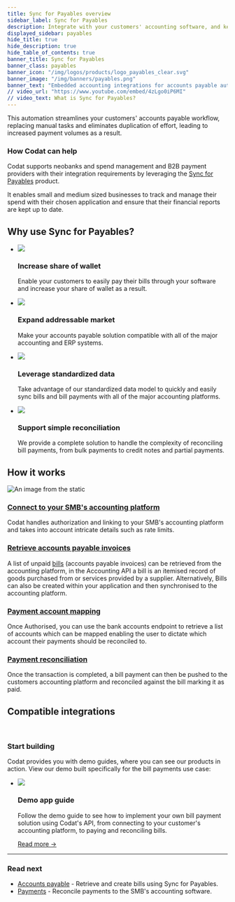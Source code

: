 ```yaml
---
title: Sync for Payables overview
sidebar_label: Sync for Payables
description: Integrate with your customers' accounting software, and keep their supplier information, invoices, and payments in sync
displayed_sidebar: payables
hide_title: true
hide_description: true
hide_table_of_contents: true
banner_title: Sync for Payables
banner_class: payables
banner_icon: "/img/logos/products/logo_payables_clear.svg"
banner_image: "/img/banners/payables.png"
banner_text: "Embedded accounting integrations for accounts payable automation."
// video_url: "https://www.youtube.com/embed/4zLgo0iP6MI"
// video_text: What is Sync for Payables?
---
```



This automation streamlines your customers' accounts payable workflow, replacing manual tasks and eliminates duplication of effort, leading to increased payment volumes as a result.

### How Codat can help

Codat supports neobanks and spend management and B2B payment providers with their integration requirements by leveraging the [Sync for Payables](/sync-for-payables-api) product. 

It enables small and medium sized businesses to track and manage their spend with their chosen application and ensure that their financial reports are kept up to date.

## Why use Sync for Payables?

<ul className="card-container col-2">
<li className="card">
    <div class="header">
        <img src="/img/wp-icons/copy-feature-bullet.svg"
            class="mini-icon"/>
        <h3>Increase share of wallet</h3>
    </div>
    <p>
      Enable your customers to easily pay their bills through your software and increase your share of wallet as a result.
    </p>
</li>

<li className="card">
    <div class="header">
        <img src="/img/wp-icons/copy-feature-bullet.svg"
            class="mini-icon"/>
        <h3>Expand addressable market</h3>
    </div>
    <p>
       Make your accounts payable solution compatible with all of the major accounting and ERP systems.
    </p>
</li>

<li className="card">
    <div class="header">
        <img src="/img/wp-icons/copy-feature-bullet.svg"
            class="mini-icon"/>
        <h3>Leverage standardized data</h3>
    </div>
    <p>
        Take advantage of our standardized data model to quickly and easily sync bills and bill payments with all of the major accounting platforms.
    </p>
</li>

<li className="card">
    <div class="header">
        <img src="/img/wp-icons/copy-feature-bullet.svg"
            class="mini-icon"/>
        <h3>Support simple reconciliation</h3>
    </div>
    <p>
      We provide a complete solution to handle the complexity of reconciling bill payments, from bulk payments to credit notes and partial payments.
    </p>
</li>

</ul>

## How it works

![An image from the static](/img/use-cases/summary-pages/d0c6b0b7-automating-payables.png)

### [Connect to your SMB's accounting platform](/auth-flow/overview)

Codat handles authorization and linking to your SMB's accounting platform and takes into account intricate details such as rate limits.

### [Retrieve accounts payable invoices](bills)

A list of unpaid [bills](/accounting-api#/schemas/Bill) (accounts payable invoices) can be retrieved from the accounting platform, in the Accounting API a bill is an itemised record of goods purchased from or services provided by a supplier.
Alternatively, Bills can also be created within your application and then synchronised to the accounting platform.

### [Payment account mapping](mapping)

Once Authorised, you can use the bank accounts endpoint to retrieve a list of accounts which can be mapped enabling the user to dictate which account their payments should be reconciled to.

### [Payment reconciliation](payments)

Once the transaction is completed, a bill payment can then be pushed to the customers accounting platform and reconciled against the bill marking it as paid.


## Compatible integrations

<br />

<IntegrationsList filter={integrationsFilterPayables} />

### Start building

Codat provides you with demo guides, where you can see our products in action. View our demo built specifically for the bill payments use case:

<ul className="card-container">
  <li className="card">
    <div className="header">
      <img
        src="/img/wp-icons/Binoculars.png"
        className="mini-icon"
      />
      <h3>Demo app guide</h3>
    </div>
    <p>
      Follow the demo guide to see how to implement your own bill payment solution using Codat's API, from connecting to your customer's accounting platform, to paying and reconciling bills.
    </p>
    <p>
      <a href="/payables/guides/bill-pay/introduction">Read more →</a>
    </p>
  </li>
</ul>

---

### Read next

- [Accounts payable](/payables/bills) - Retrieve and create bills using Sync for Payables.
- [Payments](/payables/payments) - Reconcile payments to the SMB's accounting software.